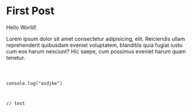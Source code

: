 # First Post


Hello World!

Lorem ipsum dolor sit amet consectetur adipisicing, elit. Reiciendis ullam reprehenderit quibusdam eveniet voluptatem, blanditiis quia fugiat iusto cum eos harum nesciunt? Hic saepe, cum possimus eveniet harum quam tenetur.


<div style={{background: 'white', padding: '10px', wordSpacing: '-10px'}}>
<code>

console.log("asdjke")

// test
</code>
</div>
